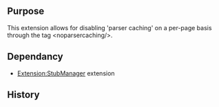 {{Extension
|name        = ParserTools
|status      = beta
|type        = other
|author      = [[user:jldupont|Jean-Lou Dupont]]
|image       =
|version     = 1.0.0
|update      =
|mediawiki   = 1.10, 1.11
|download    = [http://mediawiki.googlecode.com/svn/tags/ SVN]
|readme      =
|changelog   = See SVN ($Id: ParserTools.doc.wikitext 492 2007-10-10 16:27:42Z jeanlou.dupont $)
|description = 
|parameters  =
|rights      =
|example     =
}}
== Purpose==
This extension allows for disabling 'parser caching' on a per-page basis through the
tag <nowiki><noparsercaching/></nowiki>.

== Dependancy ==
* [[Extension:StubManager]] extension

{{Pear|ParserExt}}

== History ==
